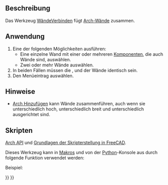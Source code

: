 <languages/>

{{Docnav/de
|[[Arch_CloseHoles/de|LöcherSchließen]]
|[[Arch_Check/de|Überprüfen]]
|[[BIM_Workbench/de|BIM]]
|IconL=Arch_CloseHoles.svg
|IconR=Arch_Check.svg
|IconC=Workbench_BIM.svg
}}

{{VeryImportantMessage|DIESER BEFEHL IST BESTANDTEIL DES INTEGRIERTEN ARBEITSBEREICHS [[BIM_Workbench/de|BIM]] IN V1.0<br>
Diese Seite wurde für diese Version aktualisiert.}}

{{GuiCommand/de
|Name=Arch MergeWalls
|Name/de=Arch WändeVerbinden
|MenuLocation=Utils → Wände Zusammenfügen
|Workbenches=[[BIM_Workbench/de|BIM]]
|SeeAlso=[[Arch_Wall/de|Arch Wand]]
}}

<span id="Description"></span>
==Beschreibung==

Das Werkzeug [[Arch_MergeWalls/de|WändeVerbinden]] fügt [[Arch_Wall/de|Arch-Wände]] zusammen.

<span id="Usage"></span>
==Anwendung== 

# Eine der folgenden Möglichkeiten ausführen:
#* Eine einzelne Wand mit einer oder mehreren [[Arch_Add/de|Komponenten]], die auch Wände sind, auswählen.
#* Zwei oder mehr Wände auswählen.
# In beiden Fällen müssen die {{PropertyData/de|Height}}, {{PropertyData/de|Width}} und {{PropertyData/de|Align}} der Wände identisch sein.
# Den Menüeintrag  {{MenuCommand|Utils → [[Image:Arch_MergeWalls.svg|16px]] Wände zusammenfügen}} auswählen.

<span id="Notes"></span>
==Hinweise==

* [[Arch_Add/de|Arch Hinzufügen]] kann Wände zusammenführen, auch wenn sie unterschiedlich hoch, unterschiedlich breit und unterschiedlich ausgerichtet sind.

<span id="Scripting"></span>
==Skripten==

{{Emphasis|Siehe auch:}} [[Arch_API/de|Arch API]] und [[FreeCAD_Scripting_Basics/de|Grundlagen der Skripterstellung in FreeCAD]].

Dieses Werkzeug kann in [[Macros/de|Makros]] und von der [[Python/de|Python]]-Konsole aus durch folgende Funktion verwendet werden:

{{Code|code=
base = joinWalls(walls, delete=False)
}}

Beispiel:

{{Code|code=
import FreeCAD, Draft, Arch

p1 = FreeCAD.Vector(0, 0, 0)
p2 = FreeCAD.Vector(2000, 0, 0)
baseline = Draft.makeLine(p1, p2)
Wall1 = Arch.makeWall(baseline, length=None, width=150, height=2000)
FreeCAD.ActiveDocument.recompute()

Wall2 = Arch.makeWall(None, length=2000, width=200, height=1000)
FreeCAD.ActiveDocument.recompute() 

base = Arch.joinWalls([Wall1, Wall2])
}}


{{Docnav/de
|[[Arch_CloseHoles/de|LöcherSchließen]]
|[[Arch_Check/de|Überprüfen]]
|[[BIM_Workbench/de|BIM]]
|IconL=Arch_CloseHoles.svg
|IconR=Arch_Check.svg
|IconC=Workbench_BIM.svg
}}

{{BIM_Tools_navi{{#translation:}}}}
{{Userdocnavi{{#translation:}}}}